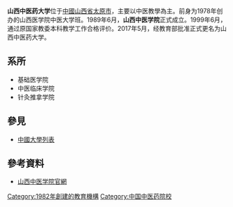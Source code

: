 {{Infobox University
| Name = 山西中医药大学
| EnglishName = 
| SealImage =
| SealInfo = 
| Motto = 
| Established = 1982年
| Type = 公办省属普通高等学校
| President = 
| Location = [[中国|中国]][[山西|山西]]省[[太原|太原]]市万柏林区晋祠路一段89号
| Campus = 市区
| AreaTotal = 
| Department = 
| Faculty = 
| Professor = 
| Associate Professor = 
| Assistant Professor = 
| Lecturer = 
| Student = 
| Undergraduate = 
| Postgraduate = 
| Website = http://www.sxtcm.edu.cn/
}}
'''山西中医药大学'''位于[[中國|中國]][[山西省|山西省]][[太原市|太原市]]，主要以中医教學為主。前身为1978年创办的山西医学院中医大学班。1989年6月，'''山西中医学院'''正式成立。1999年6月，通过原国家教委本科教学工作合格评价。2017年5月，经教育部批准正式更名为山西中医药大学。

== 系所 ==
*基础医学院
*中医临床学院
*针灸推拿学院

== 參見 ==
*[[中國大學列表|中國大學列表]]

== 參考資料 ==
*[http://www.sxtcm.com/ 山西中医学院官網] {{Wayback|url=http://www.sxtcm.com/ |date=20100624235025 }}

{{Univ-stub}}

{{山西高等院校}}
{{中国中医药高等院校}}
[[Category:1982年創建的教育機構|Category:1982年創建的教育機構]]
[[Category:中国中医药院校|Category:中国中医药院校]]